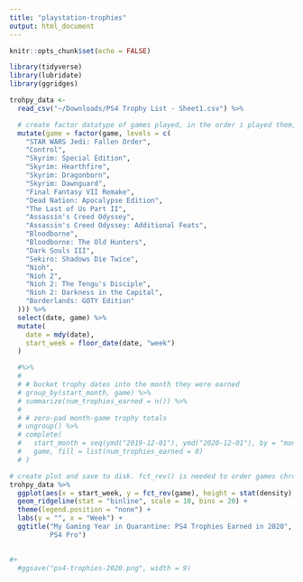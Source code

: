 ```yaml
---
title: "playstation-trophies"
output: html_document
---
```


```r
knitr::opts_chunk$set(echo = FALSE)

library(tidyverse)
library(lubridate)
library(ggridges)

trohpy_data <-
  read_csv("~/Downloads/PS4 Trophy List - Sheet1.csv") %>%

  # create factor datatype of games played, in the order i played them, so the graph is more readable
  mutate(game = factor(game, levels = c(
    "STAR WARS Jedi: Fallen Order",
    "Control",
    "Skyrim: Special Edition",
    "Skyrim: Hearthfire",
    "Skyrim: Dragonborn",
    "Skyrim: Dawnguard",
    "Final Fantasy VII Remake",
    "Dead Nation: Apocalypse Edition",
    "The Last of Us Part II",
    "Assassin's Creed Odyssey",
    "Assassin's Creed Odyssey: Additional Feats",
    "Bloodborne",
    "Bloodborne: The Old Hunters",
    "Dark Souls III",
    "Sekiro: Shadows Die Twice",
    "Nioh",
    "Nioh 2",
    "Nioh 2: The Tengu's Disciple",
    "Nioh 2: Darkness in the Capital",
    "Borderlands: GOTY Edition"
  ))) %>%
  select(date, game) %>%
  mutate(
    date = mdy(date),
    start_week = floor_date(date, "week")
  ) 

  #%>% 
  # 
  # # bucket trophy dates into the month they were earned
  # group_by(start_month, game) %>%
  # summarize(num_trophies_earned = n()) %>%
  # 
  # # zero-pad month-game trophy totals
  # ungroup() %>%
  # complete(
  #   start_month = seq(ymd("2019-12-01"), ymd("2020-12-01"), by = "month"),
  #   game, fill = list(num_trophies_earned = 0)
  # )

# create plot and save to disk. fct_rev() is needed to order games chronologically from top to bottom
trohpy_data %>%
  ggplot(aes(x = start_week, y = fct_rev(game), height = stat(density), fill = game)) +
  geom_ridgeline(stat = "binline", scale = 10, bins = 20) +
  theme(legend.position = "none") +
  labs(y = "", x = "Week") +
  ggtitle("My Gaming Year in Quarantine: PS4 Trophies Earned in 2020", subtitle = "Number of Trophies Earned per Week,
          PS4 Pro")
  

#+
  #ggsave("ps4-trophies-2020.png", width = 9)

```

